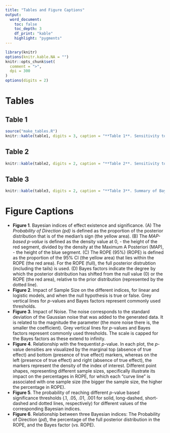 ```yaml
---
title: "Tables and Figure Captions"
output:
  word_document:
    toc: false
    toc_depth: 3
    df_print: "kable"
    highlight: "pygments"
---
```


```r
library(knitr)
options(knitr.kable.NA = "")
knitr::opts_chunk$set(
  comment = ">",
  dpi = 300
)
options(digits = 2)
```


# Tables

## Table 1
```r
source("make_tables.R")
knitr::kable(table1, digits = 3, caption = "**Table 1**. Sensitivity to sample size. This table shows the standardized coefficient between the sample size and the value of each index, adjusted for error, and stratified by model type and presence of true effect. The stronger the coefficient is, the stronger the relationship with sample size.", row.names = FALSE)
```

## Table 2
```r
knitr::kable(table2, digits = 2, caption = "**Table 2**. Sensitivity to noise. This table shows the standardized coefficient between noise and the value of each index when the true effect is present, adjusted for sample size and stratified by model type. The stronger the coefficient is, the stronger the relationship with noise.", row.names = FALSE)
```

## Table 3
```r
knitr::kable(table3, digits = 2, caption = "**Table 3**. Summary of Bayesian Indices of Effect Existence and Significance.", row.names = FALSE)
```

# Figure Captions

- **Figure 1**. Bayesian indices of effect existence and significance. (A) The *Probability of Direction (pd)* is defined as the proportion of the posterior distribution that is of the median's sign (the yellow area). (B) The *MAP-based p-value* is defined as the density value at 0, - the height of the red segment, divided by the density at the Maximum A Posteriori (MAP), - the height of the blue segment. (C) The ROPE (95%) (ROPE) is defined as the proportion of the 95% CI (the yellow area) that lies within the ROPE (the red area). For the ROPE (full), the full posterior distrubtion (including the tails) is used. (D) Bayes factors indicate the degree by which the posterior distribution has shifted from the null value (0) or the ROPE (the red area), relative to the prior distribution (represented by the dotted line).
- **Figure 2**. Impact of Sample Size on the different indices, for linear and logistic models, and when the null hypothesis is true or false. Grey vertical lines for *p*-values and Bayes factors represent commonly used thresholds.
- **Figure 3**. Impact of Noise. The noise corresponds to the standard deviation of the Gaussian noise that was added to the generated data. It is related to the magnitude the parameter (the more noise there is, the smaller the coefficient). Grey vertical lines for *p*-values and Bayes factors represent commonly used thresholds. The scale is capped for the Bayes factors as these extend to infinity.
- **Figure 4**. Relationship with the frequentist *p*-value. In each plot, the *p*-value densities are visualized by the marginal top (absence of true effect) and bottom (presence of true effect) markers, whereas on the left (presence of true effect) and right (absence of true effect), the markers represent the density of the index of interest. Different point shapes, representing different sample sizes, specifically illustrate its impact on the percentages in ROPE, for which each "curve line" is associated with one sample size (the bigger the sample size, the higher the percentage in ROPE).
- **Figure 5**. The probability of reaching different *p*-value based significance thresholds (.1, .05, .01, .001 for solid, long-dashed, short-dashed and dotted lines, respectively) for different values of the corresponding Bayesian indices.
- **Figure 6**. Relationship between three Bayesian indices: The Probability of Direction (*pd*), the percentage of the full posterior distribution in the ROPE, and the Bayes factor (*vs.* ROPE).
